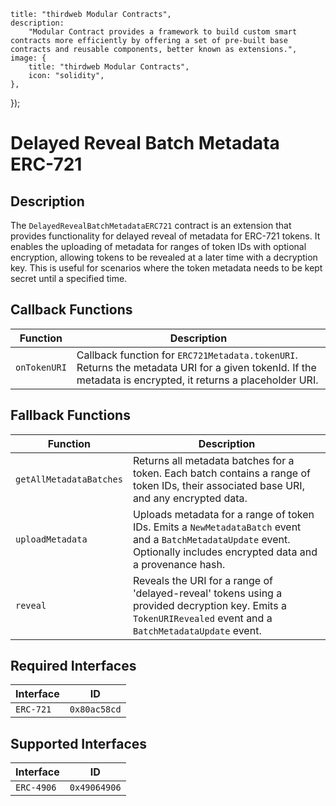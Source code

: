 

    title: "thirdweb Modular Contracts",
    description:
        "Modular Contract provides a framework to build custom smart contracts more efficiently by offering a set of pre-built base contracts and reusable components, better known as extensions.",
    image: {
        title: "thirdweb Modular Contracts",
        icon: "solidity",
    },
});

# Delayed Reveal Batch Metadata ERC-721

## Description

The `DelayedRevealBatchMetadataERC721` contract is an extension that provides functionality for delayed reveal of metadata for ERC-721 tokens. It enables the uploading of metadata for ranges of token IDs with optional encryption, allowing tokens to be revealed at a later time with a decryption key. This is useful for scenarios where the token metadata needs to be kept secret until a specified time.

## Callback Functions

| Function   | Description                                                                |
|------------|----------------------------------------------------------------------------|
| `onTokenURI` | Callback function for `ERC721Metadata.tokenURI`. Returns the metadata URI for a given tokenId. If the metadata is encrypted, it returns a placeholder URI. |

## Fallback Functions

| Function                | Description                                                                             |
|-------------------------|-----------------------------------------------------------------------------------------|
| `getAllMetadataBatches` | Returns all metadata batches for a token. Each batch contains a range of token IDs, their associated base URI, and any encrypted data. |
| `uploadMetadata`        | Uploads metadata for a range of token IDs. Emits a `NewMetadataBatch` event and a `BatchMetadataUpdate` event. Optionally includes encrypted data and a provenance hash. |
| `reveal`                | Reveals the URI for a range of 'delayed-reveal' tokens using a provided decryption key. Emits a `TokenURIRevealed` event and a `BatchMetadataUpdate` event. |

## Required Interfaces

| Interface  | ID          |
|------------|-------------|
| `ERC-721`  | `0x80ac58cd`|

## Supported Interfaces

| Interface  | ID          |
|------------|-------------|
| `ERC-4906` | `0x49064906`|

